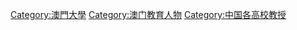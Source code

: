 [[Category:澳門大學|Category:澳門大學]]
[[Category:澳门教育人物|Category:澳门教育人物]]
[[Category:中国各高校教授|Category:中国各高校教授]]
